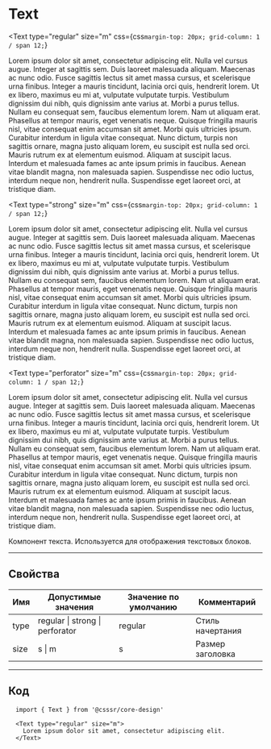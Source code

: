 
# Text

<Text
  type="regular"
  size="m"
  css={css`
    margin-top: 20px;
    grid-column: 1 / span 12;
  `}
>
  Lorem ipsum dolor sit amet, consectetur adipiscing elit. Nulla vel cursus augue. Integer at
  sagittis sem. Duis laoreet malesuada aliquam. Maecenas ac nunc odio. Fusce sagittis lectus
  sit amet massa cursus, et scelerisque urna finibus. Integer a mauris tincidunt, lacinia orci
  quis, hendrerit lorem. Ut ex libero, maximus eu mi at, vulputate vulputate turpis.
  Vestibulum dignissim dui nibh, quis dignissim ante varius at. Morbi a purus tellus. Nullam
  eu consequat sem, faucibus elementum lorem. Nam ut aliquam erat. Phasellus at tempor mauris,
  eget venenatis neque. Quisque fringilla mauris nisl, vitae consequat enim accumsan sit amet.
  Morbi quis ultricies ipsum. Curabitur interdum in ligula vitae consequat. Nunc dictum,
  turpis non sagittis ornare, magna justo aliquam lorem, eu suscipit est nulla sed orci.
  Mauris rutrum ex at elementum euismod. Aliquam at suscipit lacus. Interdum et malesuada
  fames ac ante ipsum primis in faucibus. Aenean vitae blandit magna, non malesuada sapien.
  Suspendisse nec odio luctus, interdum neque non, hendrerit nulla. Suspendisse eget laoreet
  orci, at tristique diam.
</Text>

<Text
  type="strong"
  size="m"
  css={css`
    margin-top: 20px;
    grid-column: 1 / span 12;
  `}
>
  Lorem ipsum dolor sit amet, consectetur adipiscing elit. Nulla vel cursus augue. Integer at
  sagittis sem. Duis laoreet malesuada aliquam. Maecenas ac nunc odio. Fusce sagittis lectus
  sit amet massa cursus, et scelerisque urna finibus. Integer a mauris tincidunt, lacinia orci
  quis, hendrerit lorem. Ut ex libero, maximus eu mi at, vulputate vulputate turpis.
  Vestibulum dignissim dui nibh, quis dignissim ante varius at. Morbi a purus tellus. Nullam
  eu consequat sem, faucibus elementum lorem. Nam ut aliquam erat. Phasellus at tempor mauris,
  eget venenatis neque. Quisque fringilla mauris nisl, vitae consequat enim accumsan sit amet.
  Morbi quis ultricies ipsum. Curabitur interdum in ligula vitae consequat. Nunc dictum,
  turpis non sagittis ornare, magna justo aliquam lorem, eu suscipit est nulla sed orci.
  Mauris rutrum ex at elementum euismod. Aliquam at suscipit lacus. Interdum et malesuada
  fames ac ante ipsum primis in faucibus. Aenean vitae blandit magna, non malesuada sapien.
  Suspendisse nec odio luctus, interdum neque non, hendrerit nulla. Suspendisse eget laoreet
  orci, at tristique diam.
</Text>

<Text
  type="perforator"
  size="m"
  css={css`
    margin-top: 20px;
    grid-column: 1 / span 12;
  `}
>
  Lorem ipsum dolor sit amet, consectetur adipiscing elit. Nulla vel cursus augue. Integer at
  sagittis sem. Duis laoreet malesuada aliquam. Maecenas ac nunc odio. Fusce sagittis lectus
  sit amet massa cursus, et scelerisque urna finibus. Integer a mauris tincidunt, lacinia orci
  quis, hendrerit lorem. Ut ex libero, maximus eu mi at, vulputate vulputate turpis.
  Vestibulum dignissim dui nibh, quis dignissim ante varius at. Morbi a purus tellus. Nullam
  eu consequat sem, faucibus elementum lorem. Nam ut aliquam erat. Phasellus at tempor mauris,
  eget venenatis neque. Quisque fringilla mauris nisl, vitae consequat enim accumsan sit amet.
  Morbi quis ultricies ipsum. Curabitur interdum in ligula vitae consequat. Nunc dictum,
  turpis non sagittis ornare, magna justo aliquam lorem, eu suscipit est nulla sed orci.
  Mauris rutrum ex at elementum euismod. Aliquam at suscipit lacus. Interdum et malesuada
  fames ac ante ipsum primis in faucibus. Aenean vitae blandit magna, non malesuada sapien.
  Suspendisse nec odio luctus, interdum neque non, hendrerit nulla. Suspendisse eget laoreet
  orci, at tristique diam.
</Text>

Компонент текста. Используется для отображения текстовых блоков.

---------------------------------------
## Свойства
Имя  | Допустимые значения             | Значение по умолчанию | Комментарий
---- | ------------------------------- | --------------------- | ----------------
type | regular \| strong \| perforator | regular               | Стиль начертания
size | s \| m                          | s                     | Размер заголовка

---------------------------------------
## Код
```
  import { Text } from '@csssr/core-design'

  <Text type="regular" size="m">
    Lorem ipsum dolor sit amet, consectetur adipiscing elit.
  </Text>
```
